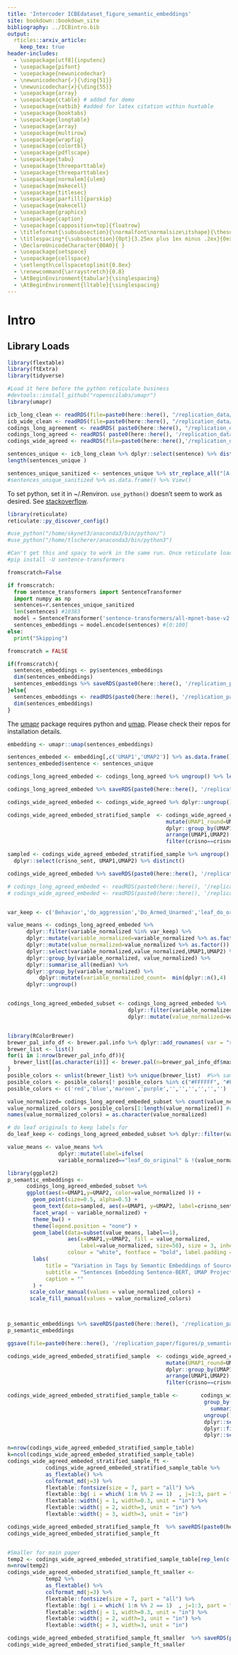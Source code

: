 ```yaml
---
title: 'Intercoder ICBEdataset_figure_semantic_embeddings'
site: bookdown::bookdown_site
bibliography: ../ICBintro.bib
output: 
  rticles::arxiv_article:
    keep_tex: true
header-includes:
  - \usepackage[utf8]{inputenc}
  - \usepackage{pifont}
  - \usepackage{newunicodechar}
  - \newunicodechar{✓}{\ding{51}}
  - \newunicodechar{✗}{\ding{55}}
  - \usepackage{array}
  - \usepackage{ctable} # added for demo
  - \usepackage{natbib} #added for latex citation within huxtable
  - \usepackage{booktabs}
  - \usepackage{longtable}
  - \usepackage{array}
  - \usepackage{multirow}
  - \usepackage{wrapfig}
  - \usepackage{colortbl}
  - \usepackage{pdflscape}
  - \usepackage{tabu}
  - \usepackage{threeparttable}
  - \usepackage{threeparttablex}
  - \usepackage[normalem]{ulem}
  - \usepackage{makecell}
  - \usepackage{titlesec}
  - \usepackage[parfill]{parskip}
  - \usepackage{makecell}
  - \usepackage{graphicx}
  - \usepackage{caption}
  - \usepackage[capposition=top]{floatrow}
  - \titleformat{\subsubsection}{\normalfont\normalsize\itshape}{\thesubsubsection}{1em}{}
  - \titlespacing*{\subsubsection}{0pt}{3.25ex plus 1ex minus .2ex}{0ex plus .2ex}
  - \DeclareUnicodeCharacter{00A0}{ }
  - \usepackage{setspace}
  - \usepackage{cellspace}
  - \setlength\cellspacetoplimit{0.8ex}
  - \renewcommand{\arraystretch}{0.8}
  - \AtBeginEnvironment{tabular}{\singlespacing}
  - \AtBeginEnvironment{lltable}{\singlespacing}
---
```



# Intro

## Library Loads


```r

library(flextable)
library(ftExtra)
library(tidyverse)

#Load it here before the python reticulate business
#devtools::install_github("ropenscilabs/umapr")
library(umapr)

```

```r

icb_long_clean <- readRDS(file=paste0(here::here(), "/replication_data/temp/ICBe_V1_long_clean.Rds"))
icb_wide_clean <- readRDS(file=paste0(here::here(), "/replication_data/temp/ICBe_V1_wide_clean.Rds"))
codings_long_agreement <- readRDS( paste0(here::here(), "/replication_data/out/ICBe_V1_long_agreement.Rds") )
codings_long_agreed <- readRDS( paste0(here::here(), '/replication_data/out/ICBe_V1_long_agreed.Rds'))
codings_wide_agreed <- readRDS(file=paste0(here::here(),'/replication_data/out/ICBe_V1_wide_agreed.Rds'))

```



```r

sentences_unique <- icb_long_clean %>% dplyr::select(sentence) %>% distinct() %>% pull(sentence) %>% unique() %>% na.omit()
length(sentences_unique )

sentences_unique_sanitized <- sentences_unique %>% str_replace_all("[A-Z][a-z]*","Entity")
#sentences_unique_sanitized %>% as.data.frame() %>% View()

```

To set python, set it in ~/.Renviron. `use_python()` doesn't seem to work as desired. See [stackoverflow](https://stackoverflow.com/questions/50145643/unable-to-change-python-path-in-reticulate/58743111#58743111).

```r
library(reticulate)
reticulate::py_discover_config()

#use_python("/home/skynet3/anaconda3/bin/python/")
#use_python("/home/tlscherer/anaconda3/bin/python3")

```

```python
#Can't get this and spacy to work in the same run. Once reticulate loads once it sticks with the environment that came first and I can't figure out how to switch it.
#pip install -U sentence-transformers

fromscratch=False

if fromscratch:
  from sentence_transformers import SentenceTransformer
  import numpy as np
  sentences=r.sentences_unique_sanitized
  len(sentences) #10383
  model = SentenceTransformer('sentence-transformers/all-mpnet-base-v2')
  sentences_embeddings = model.encode(sentences) #[0:100]
else:
  print("Skipping")

```

```r
fromscratch = FALSE

if(fromscratch){
  sentences_embeddings <- py$sentences_embeddings
  dim(sentences_embeddings)
  sentences_embeddings %>% saveRDS(paste0(here::here(), '/replication_paper/data/temp/sentences_embeddings.Rds'))
}else{
  sentences_embeddings <- readRDS(paste0(here::here(), '/replication_paper/data/temp/sentences_embeddings.Rds'))
  dim(sentences_embeddings)
}

```
The [umapr](https://github.com/ropensci-archive/umapr) package requires python and [umap](https://github.com/lmcinnes/umap#installing). Please check their repos for installation details.  

```r


embedding <- umapr::umap(sentences_embeddings)

sentences_embeded <- embedding[,c('UMAP1','UMAP2')] %>% as.data.frame()
sentences_embeded$sentence <- sentences_unique

codings_long_agreed_embeded <- codings_long_agreed %>% ungroup() %>% left_join(sentences_embeded)

codings_long_agreed_embeded %>% saveRDS(paste0(here::here(), '/replication_paper/data/temp/codings_long_agreed_embeded.Rds'))

codings_wide_agreed_embeded <- codings_wide_agreed %>% dplyr::ungroup() %>% dplyr::left_join(sentences_embeded)

codings_wide_agreed_embeded_stratified_sample  <- codings_wide_agreed_embeded %>% 
                                                  mutate(UMAP1_round=UMAP1 %>%  round(), UMAP2_round=UMAP2 %>%  round()) %>%
                                                  dplyr::group_by(UMAP1_round,UMAP2_round) %>%
                                                  arrange(UMAP1,UMAP2) %>%
                                                  filter(crisno==crisno[1], sentence_number_int_aligned==sentence_number_int_aligned[1] )

sampled <- codings_wide_agreed_embeded_stratified_sample %>% ungroup() %>% mutate(crisno_sent=paste0(crisno,'.',sentence_number_int_aligned)) %>%
  dplyr::select(crisno_sent, UMAP1,UMAP2) %>% distinct()

codings_wide_agreed_embeded %>% saveRDS(paste0(here::here(), '/replication_paper/data/temp/codings_wide_agreed_embeded.Rds'))

```


```r
# codings_long_agreed_embeded <- readRDS(paste0(here::here(), '/replication_paper/data/temp/codings_long_agreed_embeded.Rds'))
# codings_wide_agreed_embeded <- readRDS(paste0(here::here(), '/replication_paper/data/temp/codings_wide_agreed_embeded.Rds'))


var_keep <- c('Behavior','do_aggression','Do_Armed_Unarmed','leaf_do_original') %>% tolower() #'Event_Any',

value_means <- codings_long_agreed_embeded %>%
      dplyr::filter(variable_normalized %in% var_keep) %>% 
      dplyr::mutate(variable_normalized=variable_normalized %>% as.factor()) %>%
      dplyr::mutate(value_normalized=value_normalized %>% as.factor()) %>%
      dplyr::select(variable_normalized,value_normalized,UMAP1,UMAP2) %>%
      dplyr::group_by(variable_normalized, value_normalized) %>% 
      dplyr::summarise_all(median) %>%
      dplyr::group_by(variable_normalized) %>%
          dplyr::mutate(variable_normalized_count=  min(dplyr::n(),4)  ) %>%
      dplyr::ungroup()


codings_long_agreed_embeded_subset <- codings_long_agreed_embeded %>%
                                      dplyr::filter(variable_normalized %in% var_keep) %>%
                                      dplyr::mutate(value_normalized=value_normalized %>% as.factor()) 


library(RColorBrewer)
brewer_pal_info_df <- brewer.pal.info %>% dplyr::add_rownames( var = "rowname") %>% dplyr::arrange() %>% filter(category %in% "qual" & rowname %in% c('Dark2','Set2','Paired','Accent','Set1'))
brewer_list <- list() 
for(i in 1:nrow(brewer_pal_info_df)){
  brewer_list[[as.character(i)]] <- brewer.pal(n=brewer_pal_info_df$maxcolors[i], brewer_pal_info_df$rowname[i])
}
posible_colors <- unlist(brewer_list) %>% unique(brewer_list)  #%>% sample()
posible_colors <- posible_colors[! posible_colors %in% c("#FFFFFF", "#FFFF99", "#E6F598", "#E0E0E0", "#FFD92F","#FFFF33")] # drop white
posible_colors <- c('red','blue','maroon','purple','','','','','','')

value_normalized= codings_long_agreed_embeded_subset %>% count(value_normalized) %>% arrange(desc(n)) %>% filter(n>100) %>% pull(value_normalized) %>% factor()
value_normalized_colors = posible_colors[1:length(value_normalized)] #ok so pick a brewer pallet with lots of values and then assign it to specific values
names(value_normalized_colors) = as.character(value_normalized)

# do leaf originals to keep labels for
do_leaf_keep <- codings_long_agreed_embeded_subset %>% dplyr::filter(variable_normalized=="leaf_do_original") %>% dplyr::count(value_normalized) %>% arrange(desc(n)) %>% dplyr::slice_head(n=10) 

value_means <- value_means %>% 
                dplyr::mutate(label=ifelse(
                variable_normalized=="leaf_do_original" & !(value_normalized %in% do_leaf_keep$value_normalized), 0, 1))

library(ggplot2)
p_semantic_embeddings <-
      codings_long_agreed_embeded_subset %>%
      ggplot(aes(x=UMAP1,y=UMAP2, color=value_normalized )) +
        geom_point(size=0.5, alpha=0.5) + 
        geom_text(data=sampled, aes(x=UMAP1, y=UMAP2, label=crisno_sent), color='black',size=1.5) + 
        facet_wrap( ~ variable_normalized) + 
        theme_bw() +
        theme(legend.position = "none") + 
        geom_label(data=subset(value_means, label==1),
                   aes(x=UMAP1,y=UMAP2, fill = value_normalized, 
                       label=value_normalized, size=50), size = 3, inherit.aes=F, # #variable_normalized_count
                   colour = "white", fontface = "bold", label.padding = unit(0.1, "lines")) + 
        labs(
            title = "Variation in Tags by Semantic Embeddings of Source Sentences",
            subtitle = "Sentences Embedding Sentence-BERT, UMAP Projection ",
            caption = ""
        ) +
       scale_color_manual(values = value_normalized_colors) +
       scale_fill_manual(values = value_normalized_colors)



p_semantic_embeddings %>% saveRDS(paste0(here::here(), '/replication_paper/figures/p_semantic_embeddings.Rds'))
p_semantic_embeddings

ggsave(file=paste0(here::here(), '/replication_paper/figures/p_semantic_embeddings.png'), plot = p_semantic_embeddings, width=8, height=8)

```



```r

codings_wide_agreed_embeded_stratified_sample  <- codings_wide_agreed_embeded %>% 
                                                  mutate(UMAP1_round=UMAP1 %>%  round(), UMAP2_round=UMAP2 %>%  round()) %>%
                                                  dplyr::group_by(UMAP1_round,UMAP2_round) %>%
                                                  arrange(UMAP1,UMAP2) %>%
                                                  filter(crisno==crisno[1], sentence_number_int_aligned==sentence_number_int_aligned[1] )

```


```r

codings_wide_agreed_embeded_stratified_sample_table <-       codings_wide_agreed_embeded_stratified_sample %>%
                                                              group_by(crisno, sentence_number_int_aligned, crisno_sent, sentence) %>%
                                                                summarize(codings_sentence = paste(codings_sentence, collapse="\n")) %>%
                                                              ungroup() %>%
                                                              dplyr::select(crisno_sent, sentence, codings_sentence)  %>%
                                                              dplyr::filter(codings_sentence!="No events.") %>%
                                                              dplyr::select(id=crisno_sent, sentence, codings_sentence)

n=nrow(codings_wide_agreed_embeded_stratified_sample_table)
k=ncol(codings_wide_agreed_embeded_stratified_sample_table)
codings_wide_agreed_embeded_stratified_sample_ft <- 
            codings_wide_agreed_embeded_stratified_sample_table %>%
            as_flextable() %>%
            colformat_md(j=3) %>% 
            flextable::fontsize(size = 7, part = "all") %>%
            flextable::bg( i = which( 1:n %% 2 == 1)  , j=1:3, part = "body", bg = "#EFEFEF") %>%
            flextable::width(j = 1, width=0.3, unit = "in") %>%
            flextable::width(j = 2, width=3, unit = "in") %>%
            flextable::width(j = 3, width=3, unit = "in")

codings_wide_agreed_embeded_stratified_sample_ft  %>% saveRDS(paste0(here::here(), '/replication_paper/tables/codings_wide_agreed_embeded_stratified_sample_ft.Rds'))
codings_wide_agreed_embeded_stratified_sample_ft


#Smaller for main paper
temp2 <- codings_wide_agreed_embeded_stratified_sample_table[rep_len(c(T,F,F),length.out=nrow(codings_wide_agreed_embeded_stratified_sample_table)),] 
n=nrow(temp2)
codings_wide_agreed_embeded_stratified_sample_ft_smaller <- 
            temp2 %>%
            as_flextable() %>%
            colformat_md(j=3) %>% 
            flextable::fontsize(size = 7, part = "all") %>%
            flextable::bg( i = which( 1:n %% 2 == 1)  , j=1:3, part = "body", bg = "#EFEFEF") %>%
            flextable::width(j = 1, width=0.3, unit = "in") %>%
            flextable::width(j = 2, width=3, unit = "in") %>%
            flextable::width(j = 3, width=3, unit = "in")

codings_wide_agreed_embeded_stratified_sample_ft_smaller  %>% saveRDS(paste0(here::here(), '/replication_paper/tables/codings_wide_agreed_embeded_stratified_sample_ft_smaller.Rds'))
codings_wide_agreed_embeded_stratified_sample_ft_smaller


```

